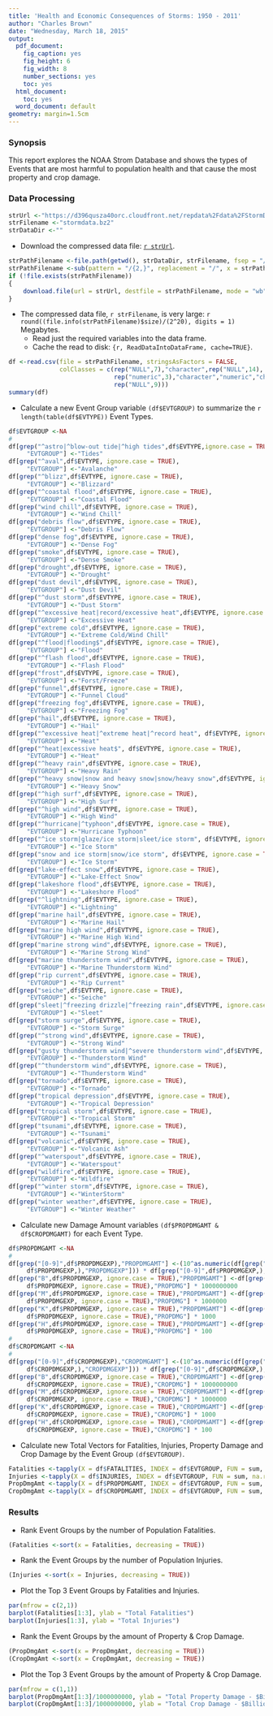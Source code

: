```yaml
---
title: 'Health and Economic Consequences of Storms: 1950 - 2011'
author: "Charles Brown"
date: "Wednesday, March 18, 2015"
output:
  pdf_document:
    fig_caption: yes
    fig_height: 6
    fig_width: 8
    number_sections: yes
    toc: yes
  html_document:
    toc: yes
  word_document: default
geometry: margin=1.5cm
---
```


### Synopsis  

This report explores the NOAA Strom Database and shows the types of Events that are most harmful to population health and that cause the most property and crop damage.

### Data Processing  

```r
strUrl <-"https://d396qusza40orc.cloudfront.net/repdata%2Fdata%2FStormData.csv.bz2"
strFilename <-"stormdata.bz2"
strDataDir <-""
```

* Download the compressed data file:  [`r strUrl`](`r strUrl`).

```r
strPathFilename <-file.path(getwd(), strDataDir, strFilename, fsep = "/")
strPathFilename <-sub(pattern = "/{2,}", replacement = "/", x = strPathFilename)
if (!file.exists(strPathFilename))
{
    download.file(url = strUrl, destfile = strPathFilename, mode = "wb")   
}
```

* The compressed data file, `r strFilename`, is very large: 
    `r round((file.info(strPathFilename)$size)/(2^20), digits = 1)` Megabytes.
    * Read just the required variables into the data frame.
    * Cache the read to disk: ```{r, ReadDataIntoDataFrame, cache=TRUE}```.

```r
df <-read.csv(file = strPathFilename, stringsAsFactors = FALSE,
              colClasses = c(rep("NULL",7),"character",rep("NULL",14),
                             rep("numeric",3),"character","numeric","character",
                             rep("NULL",9)))
summary(df)
```

* Calculate a new Event Group variable `(df$EVTGROUP)` to summarize the `r length(table(df$EVTYPE))` Event Types.  
 
```r
df$EVTGROUP <-NA
#
df[grep("^astro|^blow-out tide|^high tides",df$EVTYPE,ignore.case = TRUE),
     "EVTGROUP"] <-"Tides"
df[grep("^aval",df$EVTYPE, ignore.case = TRUE),
     "EVTGROUP"] <-"Avalanche"
df[grep("^blizz",df$EVTYPE, ignore.case = TRUE),
     "EVTGROUP"] <-"Blizzard"
df[grep("^coastal flood",df$EVTYPE, ignore.case = TRUE),
     "EVTGROUP"] <-"Coastal Flood"
df[grep("wind chill",df$EVTYPE, ignore.case = TRUE),
     "EVTGROUP"] <-"Wind Chill"
df[grep("debris flow",df$EVTYPE, ignore.case = TRUE),
     "EVTGROUP"] <-"Debris Flow"
df[grep("dense fog",df$EVTYPE, ignore.case = TRUE),
     "EVTGROUP"] <-"Dense Fog"
df[grep("smoke",df$EVTYPE, ignore.case = TRUE),
     "EVTGROUP"] <-"Dense Smoke"
df[grep("drought",df$EVTYPE, ignore.case = TRUE),
     "EVTGROUP"] <-"Drought"
df[grep("dust devil",df$EVTYPE, ignore.case = TRUE),
     "EVTGROUP"] <-"Dust Devil"
df[grep("^dust storm",df$EVTYPE, ignore.case = TRUE),
     "EVTGROUP"] <-"Dust Storm"
df[grep("^excessive heat|record/excessive heat",df$EVTYPE, ignore.case = TRUE),
     "EVTGROUP"] <-"Excessive Heat"
df[grep("extreme cold",df$EVTYPE, ignore.case = TRUE),
     "EVTGROUP"] <-"Extreme Cold/Wind Chill"
df[grep("^flood|flooding$",df$EVTYPE, ignore.case = TRUE),
     "EVTGROUP"] <-"Flood"
df[grep("^flash flood",df$EVTYPE, ignore.case = TRUE),
     "EVTGROUP"] <-"Flash Flood"
df[grep("frost",df$EVTYPE, ignore.case = TRUE),
     "EVTGROUP"] <-"Forst/Freeze"
df[grep("funnel",df$EVTYPE, ignore.case = TRUE),
     "EVTGROUP"] <-"Funnel Cloud"
df[grep("freezing fog",df$EVTYPE, ignore.case = TRUE),
     "EVTGROUP"] <-"Freezing Fog"
df[grep("hail",df$EVTYPE, ignore.case = TRUE),
     "EVTGROUP"] <-"Hail"
df[grep("^excessive heat|^extreme heat|^record heat", df$EVTYPE, ignore.case = TRUE),
     "EVTGROUP"] <-"Heat"
df[grep("^heat|excessive heat$", df$EVTYPE, ignore.case = TRUE),
     "EVTGROUP"] <-"Heat"
df[grep("^heavy rain",df$EVTYPE, ignore.case = TRUE),
     "EVTGROUP"] <-"Heavy Rain"
df[grep("^heavy snow|snow and heavy snow|snow/heavy snow",df$EVTYPE, ignore.case = TRUE),
     "EVTGROUP"] <-"Heavy Snow"
df[grep("^high surf",df$EVTYPE, ignore.case = TRUE),
     "EVTGROUP"] <-"High Surf"
df[grep("^high wind",df$EVTYPE, ignore.case = TRUE),
     "EVTGROUP"] <-"High Wind"
df[grep("^hurricane|^typhoon",df$EVTYPE, ignore.case = TRUE),
     "EVTGROUP"] <-"Hurricane Typhoon"
df[grep("^ice storm|glaze/ice storm|sleet/ice storm", df$EVTYPE, ignore.case = TRUE),
     "EVTGROUP"] <-"Ice Storm"
df[grep("snow and ice storm|snow/ice storm", df$EVTYPE, ignore.case = TRUE),
     "EVTGROUP"] <-"Ice Storm"
df[grep("lake-effect snow",df$EVTYPE, ignore.case = TRUE),
     "EVTGROUP"] <-"Lake-Effect Snow"
df[grep("lakeshore flood",df$EVTYPE, ignore.case = TRUE),
     "EVTGROUP"] <-"Lakeshore Flood"
df[grep("^lightning",df$EVTYPE, ignore.case = TRUE),
     "EVTGROUP"] <-"Lightning"
df[grep("marine hail",df$EVTYPE, ignore.case = TRUE),
     "EVTGROUP"] <-"Marine Hail"
df[grep("marine high wind",df$EVTYPE, ignore.case = TRUE),
     "EVTGROUP"] <-"Marine High Wind"
df[grep("marine strong wind",df$EVTYPE, ignore.case = TRUE),
     "EVTGROUP"] <-"Marine Strong Wind"
df[grep("marine thunderstorm wind",df$EVTYPE, ignore.case = TRUE),
     "EVTGROUP"] <-"Marine Thunderstorm Wind"
df[grep("rip current",df$EVTYPE, ignore.case = TRUE),
     "EVTGROUP"] <-"Rip Current"
df[grep("seiche",df$EVTYPE, ignore.case = TRUE),
     "EVTGROUP"] <-"Seiche"
df[grep("sleet|^freezing drizzle|^freezing rain",df$EVTYPE, ignore.case = TRUE),
     "EVTGROUP"] <-"Sleet"
df[grep("storm surge",df$EVTYPE, ignore.case = TRUE),
     "EVTGROUP"] <-"Storm Surge"
df[grep("^strong wind",df$EVTYPE, ignore.case = TRUE),
     "EVTGROUP"] <-"Strong Wind"
df[grep("gusty thunderstorm wind|^severe thunderstorm wind",df$EVTYPE, ignore.case = TRUE),
     "EVTGROUP"] <-"Thunderstorm Wind"
df[grep("^thunderstorm wind",df$EVTYPE, ignore.case = TRUE),
     "EVTGROUP"] <-"Thunderstorm Wind"
df[grep("tornado",df$EVTYPE, ignore.case = TRUE),
     "EVTGROUP"] <-"Tornado"
df[grep("tropical depression",df$EVTYPE, ignore.case = TRUE),
     "EVTGROUP"] <-"Tropical Depression"
df[grep("tropical storm",df$EVTYPE, ignore.case = TRUE),
     "EVTGROUP"] <-"Tropical Storm"
df[grep("tsunami",df$EVTYPE, ignore.case = TRUE),
     "EVTGROUP"] <-"Tsunami"
df[grep("volcanic",df$EVTYPE, ignore.case = TRUE),
     "EVTGROUP"] <-"Volcanic Ash"
df[grep("^waterspout",df$EVTYPE, ignore.case = TRUE),
     "EVTGROUP"] <-"Waterspout"
df[grep("wildfire",df$EVTYPE, ignore.case = TRUE),
     "EVTGROUP"] <-"Wildfire"
df[grep("^winter storm",df$EVTYPE, ignore.case = TRUE),
     "EVTGROUP"] <-"WinterStorm"
df[grep("winter weather",df$EVTYPE, ignore.case = TRUE),
     "EVTGROUP"] <-"Winter Weather"

```

* Calculate new Damage Amount variables `(df$PROPDMGAMT & df$CROPDMGAMT)` for each Event Type.

```r
df$PROPDMGAMT <-NA
#
df[grep("[0-9]",df$PROPDMGEXP),"PROPDMGAMT"] <-(10^as.numeric(df[grep("[0-9]",
     df$PROPDMGEXP,),"PROPDMGEXP"])) * df[grep("[0-9]",df$PROPDMGEXP,),"PROPDMG"] 
df[grep("B",df$PROPDMGEXP, ignore.case = TRUE),"PROPDMGAMT"] <-df[grep("B",
     df$PROPDMGEXP, ignore.case = TRUE),"PROPDMG"] * 1000000000 
df[grep("M",df$PROPDMGEXP, ignore.case = TRUE),"PROPDMGAMT"] <-df[grep("M",
     df$PROPDMGEXP, ignore.case = TRUE),"PROPDMG"] * 1000000
df[grep("K",df$PROPDMGEXP, ignore.case = TRUE),"PROPDMGAMT"] <-df[grep("K",
     df$PROPDMGEXP, ignore.case = TRUE),"PROPDMG"] * 1000
df[grep("H",df$PROPDMGEXP, ignore.case = TRUE),"PROPDMGAMT"] <-df[grep("H",
     df$PROPDMGEXP, ignore.case = TRUE),"PROPDMG"] * 100
#
df$CROPDMGAMT <-NA
#
df[grep("[0-9]",df$CROPDMGEXP),"CROPDMGAMT"] <-(10^as.numeric(df[grep("[0-9]",
     df$CROPDMGEXP,),"CROPDMGEXP"])) * df[grep("[0-9]",df$CROPDMGEXP,),"CROPDMG"] 
df[grep("B",df$CROPDMGEXP, ignore.case = TRUE),"CROPDMGAMT"] <-df[grep("B",
     df$CROPDMGEXP, ignore.case = TRUE),"CROPDMG"] * 1000000000 
df[grep("M",df$CROPDMGEXP, ignore.case = TRUE),"CROPDMGAMT"] <-df[grep("M",
     df$CROPDMGEXP, ignore.case = TRUE),"CROPDMG"] * 1000000
df[grep("K",df$CROPDMGEXP, ignore.case = TRUE),"CROPDMGAMT"] <-df[grep("K",
     df$CROPDMGEXP, ignore.case = TRUE),"CROPDMG"] * 1000
df[grep("H",df$CROPDMGEXP, ignore.case = TRUE),"CROPDMGAMT"] <-df[grep("H",
     df$CROPDMGEXP, ignore.case = TRUE),"CROPDMG"] * 100
```

* Calculate new Total Vectors for Fatalities, Injuries, Property Damage and Crop Damage by the Event Group `(df$EVTGROUP)`.

```r
Fatalities <-tapply(X = df$FATALITIES, INDEX = df$EVTGROUP, FUN = sum, na.rm = TRUE)
Injuries <-tapply(X = df$INJURIES, INDEX = df$EVTGROUP, FUN = sum, na.rm = TRUE)
PropDmgAmt <-tapply(X = df$PROPDMGAMT, INDEX = df$EVTGROUP, FUN = sum, na.rm = TRUE)
CropDmgAmt <-tapply(X = df$CROPDMGAMT, INDEX = df$EVTGROUP, FUN = sum, na.rm = TRUE)
```

### Results 

* Rank Event Groups by the number of Population Fatalities.

```r
(Fatalities <-sort(x = Fatalities, decreasing = TRUE))
```

* Rank the Event Groups by the number of Population Injuries. 

```r
(Injuries <-sort(x = Injuries, decreasing = TRUE))
```

* Plot the Top 3 Event Groups by Fatalities and Injuries. 

```r
par(mfrow = c(2,1))
barplot(Fatalities[1:3], ylab = "Total Fatalities")
barplot(Injuries[1:3], ylab = "Total Injuries")
```

* Rank the Event Groups by the amount of Property & Crop Damage.   

```r
(PropDmgAmt <-sort(x = PropDmgAmt, decreasing = TRUE))
(CropDmgAmt <-sort(x = CropDmgAmt, decreasing = TRUE))
```

* Plot the Top 3 Event Groups by the amount of Property & Crop Damage. 

```r
par(mfrow = c(1,1))
barplot(PropDmgAmt[1:3]/1000000000, ylab = "Total Property Damage - $Billons")
barplot(CropDmgAmt[1:3]/1000000000, ylab = "Total Crop Damage - $Billions")
```
